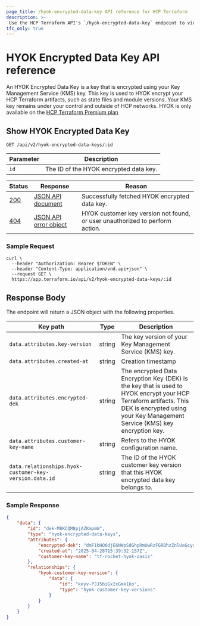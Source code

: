 ```yaml
---
page_title: /hyok-encrypted-data-key API reference for HCP Terraform
description: >-
 Use the HCP Terraform API's `/hyok-encrypted-data-key` endpoint to view your Hold Your Own Key (HYOK) encrypted data keys.
tfc_only: true
---
```


[200]: https://developer.mozilla.org/en-US/docs/Web/HTTP/Status/200

[201]: https://developer.mozilla.org/en-US/docs/Web/HTTP/Status/201

[202]: https://developer.mozilla.org/en-US/docs/Web/HTTP/Status/202

[204]: https://developer.mozilla.org/en-US/docs/Web/HTTP/Status/204

[400]: https://developer.mozilla.org/en-US/docs/Web/HTTP/Status/400

[401]: https://developer.mozilla.org/en-US/docs/Web/HTTP/Status/401

[403]: https://developer.mozilla.org/en-US/docs/Web/HTTP/Status/403

[404]: https://developer.mozilla.org/en-US/docs/Web/HTTP/Status/404

[409]: https://developer.mozilla.org/en-US/docs/Web/HTTP/Status/409

[412]: https://developer.mozilla.org/en-US/docs/Web/HTTP/Status/412

[422]: https://developer.mozilla.org/en-US/docs/Web/HTTP/Status/422

[429]: https://developer.mozilla.org/en-US/docs/Web/HTTP/Status/429

[500]: https://developer.mozilla.org/en-US/docs/Web/HTTP/Status/500

[504]: https://developer.mozilla.org/en-US/docs/Web/HTTP/Status/504

[JSON API document]: /terraform/cloud-docs/api-docs#json-api-documents

[JSON API error object]: https://jsonapi.org/format/#error-objects

# HYOK Encrypted Data Key API reference
An HYOK Encrypted Data Key is a key that is encrypted using your Key Management Service (KMS) key. This key is used to HYOK encrypt your HCP Terraform artifacts, such as state files and module versions.
Your KMS key remains under your control and outside of HCP networks.
HYOK is only available on the [HCP Terraform Premium plan](https://www.hashicorp.com/en/pricing?tab=terraform.)

## Show HYOK Encrypted Data Key
 `GET /api/v2/hyok-encrypted-data-keys/:id`

 | Parameter           | Description                  |
 | ------------------- | ---------------------------- |
 | `id` | The ID of the HYOK encrypted data key. |

 | Status  | Response                  | Reason                                                            |
 |---------|---------------------------|-------------------------------------------------------------------|
 | [200][] | [JSON API document][]     | Successfully fetched HYOK encrypted data key.  |
 | [404][] | [JSON API error object][] | HYOK customer key version not found, or user unauthorized to perform action.    |

### Sample Request

```shell
curl \
  --header "Authorization: Bearer $TOKEN" \
  --header "Content-Type: application/vnd.api+json" \
  --request GET \
  https://app.terraform.io/api/v2/hyok-encrypted-data-keys/:id
```

## Response Body

The endpoint will return a JSON object with the following properties.

| Key path | Type   | Description                                                                |
| -------- | ------ | -------------------------------------------------------------------------- |
| `data.attributes.key-version` | string | The key version of your Key Management Service (KMS) key.    |
| `data.attributes.created-at` | string | Creation timestamp                                     |
| `data.attributes.encrypted-dek` | string | The encrypted Data Encryption Key (DEK) is the key that is used to HYOK encrypt your HCP Terraform artifacts. This DEK is encrypted using your Key Management Service (KMS) key encryption key. |
| `data.attributes.customer-key-name` | string | Refers to the HYOK configuration name. |
| `data.relationships.hyok-customer-key-version.data.id` | string | The ID of the HYOK customer key version that this HYOK encrypted data key belongs to.

### Sample Response

```json
{
    "data": {
        "id": "dek-M8KCQM8pjAZKmpmW",
        "type": "hyok-encrypted-data-keys",
        "attributes": {
            "encrypted-dek": "dmF1bHQ6djE6NWpSdGhpRmUwRzFGRDhzZnlUeGcyaVBoVW0rVXJXMDBJblJVNjQ3aEpzeU5KMXF1RkV2T3FWYmJTTDF0SFRJbGdySFk4WkJ3dzJKcjVHNXQ=",
            "created-at": "2025-04-28T15:39:32.157Z",
            "customer-key-name": "tf-rocket-hyok-oasis"
        },
        "relationships": {
            "hyok-customer-key-version": {
                "data": {
                    "id": "keyv-PJJ5biGx2xGmk1ko",
                    "type": "hyok-customer-key-versions"
                }
            }
        }
    }
}
```
